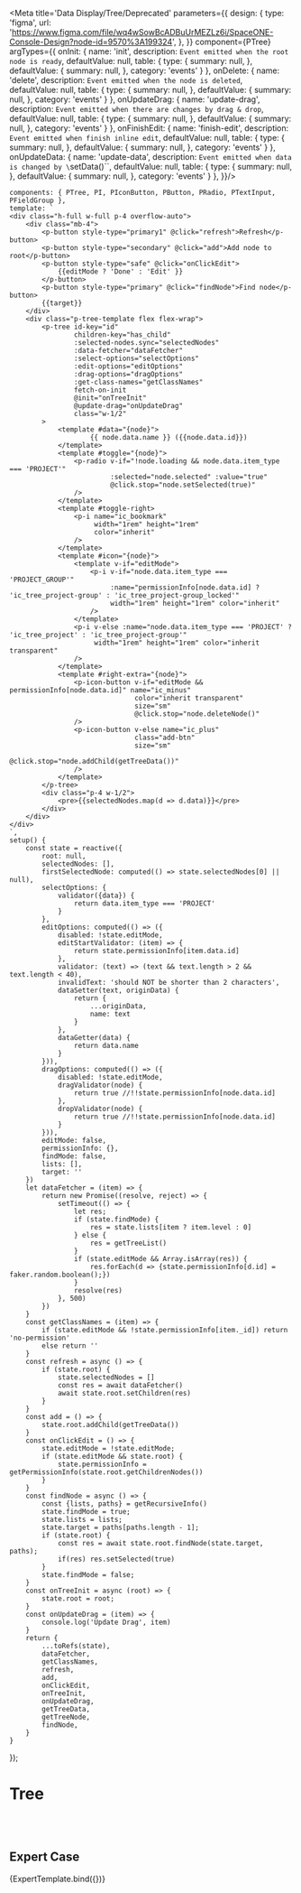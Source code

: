 
<Meta title='Data Display/Tree/Deprecated' parameters={{
    design: {
        type: 'figma',
        url: 'https://www.figma.com/file/wq4wSowBcADBuUrMEZLz6i/SpaceONE-Console-Design?node-id=9570%3A199324',
    },
}}
component={PTree} argTypes={{
    onInit: {
        name: 'init',
        description: `Event emitted when the root node is ready`,
        defaultValue: null,
        table: {
            type: {
                summary: null,
            },
            defaultValue: {
                summary: null,
            },
            category: 'events'
        }
    },
    onDelete: {
        name: 'delete',
        description: `Event emitted when the node is deleted`,
        defaultValue: null,
        table: {
            type: {
                summary: null,
            },
            defaultValue: {
                summary: null,
            },
            category: 'events'
        }
    },
    onUpdateDrag: {
        name: 'update-drag',
        description: `Event emitted when there are changes by drag & drop`,
        defaultValue: null,
        table: {
            type: {
                summary: null,
            },
            defaultValue: {
                summary: null,
            },
            category: 'events'
        }
    },
    onFinishEdit: {
        name: 'finish-edit',
        description: `Event emitted when finish inline edit`,
        defaultValue: null,
        table: {
            type: {
                summary: null,
            },
            defaultValue: {
                summary: null,
            },
            category: 'events'
        }
    },
    onUpdateData: {
        name: 'update-data',
        description: `Event emitted when data is changed by \`setData()\``,
        defaultValue: null,
        table: {
            type: {
                summary: null,
            },
            defaultValue: {
                summary: null,
            },
            category: 'events'
        }
    },
}}/>



    components: { PTree, PI, PIconButton, PButton, PRadio, PTextInput, PFieldGroup },
    template: `
    <div class="h-full w-full p-4 overflow-auto">
        <div class="mb-4">
            <p-button style-type="primary1" @click="refresh">Refresh</p-button>
            <p-button style-type="secondary" @click="add">Add node to root</p-button>
            <p-button style-type="safe" @click="onClickEdit">
                {{editMode ? 'Done' : 'Edit' }}
            </p-button>
            <p-button style-type="primary" @click="findNode">Find node</p-button>
            {{target}}
        </div>
        <div class="p-tree-template flex flex-wrap">
            <p-tree id-key="id"
                    children-key="has_child"
                    :selected-nodes.sync="selectedNodes"
                    :data-fetcher="dataFetcher"
                    :select-options="selectOptions"
                    :edit-options="editOptions"
                    :drag-options="dragOptions"
                    :get-class-names="getClassNames"
                    fetch-on-init
                    @init="onTreeInit"
                    @update-drag="onUpdateDrag"
                    class="w-1/2"
            >
                <template #data="{node}">
                        {{ node.data.name }} ({{node.data.id}})
                </template>
                <template #toggle="{node}">
                    <p-radio v-if="!node.loading && node.data.item_type === 'PROJECT'"
                             :selected="node.selected" :value="true"
                             @click.stop="node.setSelected(true)"
                    />
                </template>
                <template #toggle-right>
                    <p-i name="ic_bookmark"
                         width="1rem" height="1rem"
                         color="inherit"
                    />
                </template>
                <template #icon="{node}">
                    <template v-if="editMode">
                        <p-i v-if="node.data.item_type === 'PROJECT_GROUP'"
                             :name="permissionInfo[node.data.id] ? 'ic_tree_project-group' : 'ic_tree_project-group_locked'"
                             width="1rem" height="1rem" color="inherit"
                        />
                    </template>
                    <p-i v-else :name="node.data.item_type === 'PROJECT' ? 'ic_tree_project' : 'ic_tree_project-group'"
                         width="1rem" height="1rem" color="inherit transparent"
                    />
                </template>
                <template #right-extra="{node}">
                    <p-icon-button v-if="editMode && permissionInfo[node.data.id]" name="ic_minus"
                                   color="inherit transparent"
                                   size="sm"
                                   @click.stop="node.deleteNode()"
                    />
                    <p-icon-button v-else name="ic_plus"
                                   class="add-btn"
                                   size="sm"
                                   @click.stop="node.addChild(getTreeData())"
                    />
                </template>
            </p-tree>
            <div class="p-4 w-1/2">
                <pre>{{selectedNodes.map(d => d.data)}}</pre>
            </div>
        </div>
    </div>
    `,
    setup() {
        const state = reactive({
            root: null,
            selectedNodes: [],
            firstSelectedNode: computed(() => state.selectedNodes[0] || null),
            selectOptions: {
                validator({data}) {
                    return data.item_type === 'PROJECT'
                }
            },
            editOptions: computed(() => ({
                disabled: !state.editMode,
                editStartValidator: (item) => {
                    return state.permissionInfo[item.data.id]
                },
                validator: (text) => (text && text.length > 2 && text.length < 40),
                invalidText: 'should NOT be shorter than 2 characters',
                dataSetter(text, originData) {
                    return {
                        ...originData,
                        name: text
                    }
                },
                dataGetter(data) {
                    return data.name
                }
            })),
            dragOptions: computed(() => ({
                disabled: !state.editMode,
                dragValidator(node) {
                    return true //!!state.permissionInfo[node.data.id]
                },
                dropValidator(node) {
                    return true //!!state.permissionInfo[node.data.id]
                }
            })),
            editMode: false,
            permissionInfo: {},
            findMode: false,
            lists: [],
            target: ''
        })
        let dataFetcher = (item) => {
            return new Promise((resolve, reject) => {
                setTimeout(() => {
                    let res;
                    if (state.findMode) {
                        res = state.lists[item ? item.level : 0]
                    } else {
                        res = getTreeList()
                    }
                    if (state.editMode && Array.isArray(res)) {
                        res.forEach(d => {state.permissionInfo[d.id] = faker.random.boolean();})
                    }
                    resolve(res)
                }, 500)
            })
        }
        const getClassNames = (item) => {
            if (state.editMode && !state.permissionInfo[item._id]) return 'no-permission'
            else return ''
        }
        const refresh = async () => {
            if (state.root) {
                state.selectedNodes = []
                const res = await dataFetcher()
                await state.root.setChildren(res)
            }
        }
        const add = () => {
            state.root.addChild(getTreeData())
        }
        const onClickEdit = () => {
            state.editMode = !state.editMode;
            if (state.editMode && state.root) {
                state.permissionInfo = getPermissionInfo(state.root.getChildrenNodes())
            }
        }
        const findNode = async () => {
            const {lists, paths} = getRecursiveInfo()
            state.findMode = true;
            state.lists = lists;
            state.target = paths[paths.length - 1];
            if (state.root) {
                const res = await state.root.findNode(state.target, paths);
                if(res) res.setSelected(true)
            }
            state.findMode = false;
        }
        const onTreeInit = async (root) => {
            state.root = root;
        }
        const onUpdateDrag = (item) => {
            console.log('Update Drag', item)
        }
        return {
            ...toRefs(state),
            dataFetcher,
            getClassNames,
            refresh,
            add,
            onClickEdit,
            onTreeInit,
            onUpdateDrag,
            getTreeData,
            getTreeNode,
            findNode,
        }
    }
});


# Tree
<br/>
<br/>

## Expert Case
<Canvas>
    <Story name="Expert Case">
        {ExpertTemplate.bind({})}
    </Story>
</Canvas>


<ArgsTable story="Expert Case" />

